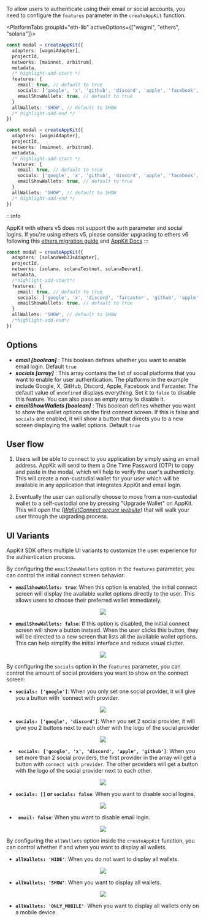 
To allow users to authenticate using their email or social accounts, you need to configure the `features` parameter in the `createAppKit` function.

<PlatformTabs groupId="eth-lib" activeOptions={["wagmi", "ethers", "solana"]}>
<PlatformTabItem value="wagmi">

```ts
const modal = createAppKit({
  adapters: [wagmiAdapter],
  projectId,
  networks: [mainnet, arbitrum],
  metadata,
  /* highlight-add-start */
  features: {
    email: true, // default to true
    socials: ['google', 'x', 'github', 'discord', 'apple', 'facebook', 'farcaster'],
    emailShowWallets: true, // default to true
  }
  allWallets: 'SHOW', // default to SHOW
  /* highlight-add-end */
})
```

</PlatformTabItem>
<PlatformTabItem value="ethers">

```ts
const modal = createAppKit({
  adapters: [wagmiAdapter],
  projectId,
  networks: [mainnet, arbitrum],
  metadata,
  /* highlight-add-start */
  features: {
    email: true, // default to true
    socials: ['google', 'x', 'github', 'discord', 'apple', 'facebook', 'farcaster'],
    emailShowWallets: true, // default to true
  }
  allWallets: 'SHOW', // default to SHOW
  /* highlight-add-end */
})
```

:::info

AppKit with ethers v5 does not support the `auth` parameter and social logins. If you're using ethers v5, please consider upgrading to ethers v6 following this [ethers migration guide](https://docs.ethers.org/v6/migrating/) and [AppKit Docs](https://docs.walletconnect.com/appkit/overview)
:::
</PlatformTabItem>

<PlatformTabItem value="solana">

```ts
const modal = createAppKit({
  adapters: [solanaWeb3JsAdapter],
  projectId,
  networks: [solana, solanaTestnet, solanaDevnet],
  metadata,
  /*highlight-add-start*/
  features: {
    email: true, // default to true
    socials: ['google', 'x', 'discord', 'farcaster', 'github', 'apple', 'facebook'],
    emailShowWallets: true, // default to true    
  }
  allWallets: 'SHOW', // default to SHOW
  /*highlight-add-end*/
})
```
</PlatformTabItem>
</PlatformTabs>

## Options

- **_email [boolean]_** : This boolean defines whether you want to enable email login. Default `true`
- **_socials [array]_** : This array contains the list of social platforms that you want to enable for user authentication. The platforms in the example include Google, X, GitHub, Discord, Apple, Facebook and Farcaster. The default value of `undefined` displays everything. Set it to `false` to disable this feature. You can also pass an empty array to disable it.
- **_emailShowWallets [boolean]_** : This boolean defines whether you want to show the wallet options on the first connect screen. If this is false and `socials` are enabled, it will show a button that directs you to a new screen displaying the wallet options. Default `true`

## User flow

1. Users will be able to connect to you application by simply using an email address. AppKit will send to them a One Time Password (OTP) to copy and paste in the modal, which will help to
   verify the user's authenticity. This will create a non-custodial wallet for your user which will be available in any application that integrates AppKit and email login.

2. Eventually the user can optionally choose to move from a non-custodial wallet to a self-custodial one by pressing "Upgrade Wallet" on AppKit.
   This will open the _([WalletConnect secure website](https://secure.walletconnect.com/dashboard))_ that will walk your user through the upgrading process.

## UI Variants

AppKit SDK offers multiple UI variants to customize the user experience for the authentication process.

By configuring the `emailShowWallets` option in the `features` parameter, you can control the initial connect screen behavior:

- **`emailShowWallets: true`**: When this option is enabled, the initial connect screen will display the available wallet options directly to the user. This allows users to choose their preferred wallet immediately.

<p align="center">
  <img width={300} src="/img/w3m/auth/modal_wallets.webp" />
</p>

- **`emailShowWallets: false`**: If this option is disabled, the initial connect screen will show a button instead. When the user clicks this button, they will be directed to a new screen that lists all the available wallet options. This can help simplify the initial interface and reduce visual clutter.

<p align="center">
  <img width={300} src="/img/w3m/auth/modal_no_wallets.webp" />
</p>

By configuring the `socials` option in the `features` parameter, you can control the amount of social providers you want to show on the connect screen:

- **`socials: ['google']`**: When you only set one social provider, it will give you a button with `connect with provider.

<p align="center">
  <img width={300} src="/img/w3m/auth/modal_one_social.webp" />
</p>

- **`socials: ['google', 'discord']`**: When you set 2 social provider, it will give you 2 buttons next to each other with the logo of the social provider

<p align="center">
  <img width={300} src="/img/w3m/auth/modal_two_social.webp" />
</p>

- **` socials: ['google', 'x', 'discord', 'apple', 'github']`**: When you set more than 2 social providers, the first provider in the array will get a button with `connect with provider`. The other providers will get a button with the logo of the social provider next to each other.

<p align="center">
  <img width={300} src="/img/w3m/auth/modal_wallets.webp" />
</p>

- **`socials: []` or `socials: false`**: When you want to disable social logins.

<p align="center">
  <img width={300} src="/img/w3m/auth/modal_wallets_nosocial.webp" />
</p>

- **` email: false`**: When you want to disable email login.

<p align="center">
  <img width={300} src="/img/w3m/auth/modal_wallets_noemail.webp" />
</p>

By configuring the `allWallets` option inside the `createAppKit` function, you can control whether if and when you want to display all wallets.

- **`allWallets: 'HIDE'`**: When you do not want to display all wallets.

<p align="center">
  <img width={300} src="/img/w3m/auth/allWallets_Hide.png" />
</p>

- **`allWallets: 'SHOW'`**: When you want to display all wallets.

<p align="center">
  <img width={300} src="/img/w3m/auth/allWallets_Show.png" />
</p>


- **`allWallets: 'ONLY_MOBILE'`**: When you want to display all wallets only on a mobile device.

